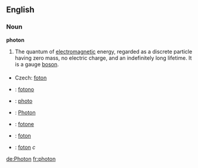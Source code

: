 ==English==

===Noun===

'''photon'''

#The quantum of [[electromagnetic]] energy, regarded as a discrete particle having zero mass, no electric charge, and an indefinitely long lifetime.  It is a gauge [[boson]].

===={{trans}}====
*Czech: [[foton]]
*{{eo}}: [[fotono]]
*{{fr}}: [[photo]]
*{{de}}: [[Photon]]
*{{it}}: [[fotone]]
*{{pl}}: [[foton]]
*{{sv}}: [[foton]] ''c''

[[de:Photon]]
[[fr:photon]]